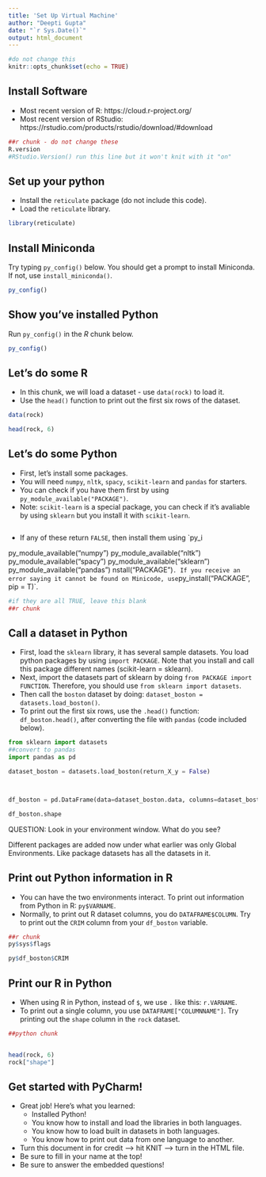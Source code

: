 ```yaml
---
title: 'Set Up Virtual Machine'
author: "Deepti Gupta"
date: "`r Sys.Date()`"
output: html_document
---
```


```r
#do not change this
knitr::opts_chunk$set(echo = TRUE)
```

## Install Software

- Most recent version of R: https://cloud.r-project.org/
- Most recent version of RStudio: https://rstudio.com/products/rstudio/download/#download

```r
##r chunk - do not change these
R.version
#RStudio.Version() run this line but it won't knit with it "on"
```

## Set up your python

- Install the `reticulate` package (do not include this code).
- Load the `reticulate` library.

```r
library(reticulate)

```

## Install Miniconda

Try typing `py_config()` below. You should get a prompt to install Miniconda. If not, use `install_miniconda()`.

```r
py_config()

```

## Show you've installed Python

Run `py_config()` in the *R* chunk below. 

```r
py_config()

```

## Let's do some R

- In this chunk, we will load a dataset - use `data(rock)` to load it. 
- Use the `head()` function to print out the first six rows of the dataset. 

```r
data(rock)

head(rock, 6)

```

## Let's do some Python

- First, let's install some packages. 
- You will need `numpy`, `nltk`, `spacy`, `scikit-learn` and `pandas` for starters. 
- You can check if you have them first by using `py_module_available("PACKAGE")`.
- Note: `scikit-learn` is a special package, you can check if it's avaliable by using `sklearn` but you install it with `scikit-learn`. 

```r

```

- If any of these return `FALSE`, then install them using `py_i

py_module_available("numpy")
py_module_available("nltk")
py_module_available("spacy")
py_module_available("sklearn")
py_module_available("pandas")
nstall("PACKAGE")`. If you receive an error saying it cannot be found on Minicode, use `py_install("PACKAGE", pip = T)`.

```r
#if they are all TRUE, leave this blank
##r chunk

```

## Call a dataset in Python

- First, load the `sklearn` library, it has several sample datasets. You load python packages by using `import PACKAGE`. Note that you install and call this package different names (scikit-learn = sklearn).
- Next, import the datasets part of sklearn by doing `from PACKAGE import FUNCTION`. Therefore, you should use `from sklearn import datasets`. 
- Then call the `boston` dataset by doing: `dataset_boston = datasets.load_boston()`.
- To print out the first six rows, use the `.head()` function: `df_boston.head()`, after converting the file with `pandas` (code included below).

```python
from sklearn import datasets
##convert to pandas
import pandas as pd

dataset_boston = datasets.load_boston(return_X_y = False)



df_boston = pd.DataFrame(data=dataset_boston.data, columns=dataset_boston.feature_names)

df_boston.shape

```

QUESTION: Look in your environment window. What do you see?

Different packages are added now under what earlier was only Global Environments. Like package 
datasets has all the datasets in it. 

## Print out Python information in R

- You can have the two environments interact. To print out information from Python in R: `py$VARNAME`.
- Normally, to print out R dataset columns, you do `DATAFRAME$COLUMN`. Try to print out the `CRIM` column from your `df_boston` variable. 

```r
##r chunk
py$sys$flags

py$df_boston$CRIM

```

## Print our R in Python

- When using R in Python, instead of `$`, we use `.` like this: `r.VARNAME`. 
- To print out a single column, you use `DATAFRAME["COLUMNNAME"]`. Try printing out the `shape` column in the `rock` dataset. 

```r
##python chunk


head(rock, 6)
rock["shape"]


```

## Get started with PyCharm!

- Great job! Here's what you learned:
  - Installed Python!
  - You know how to install and load the libraries in both languages.
  - You know how to load built in datasets in both languages.
  - You know how to print out data from one language to another. 
- Turn this document in for credit --> hit KNIT --> turn in the HTML file.
- Be sure to fill in your name at the top!
- Be sure to answer the embedded questions!

  


